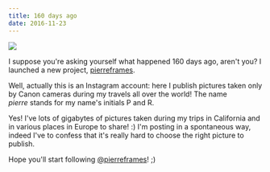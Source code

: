 ```yaml
---
title: 160 days ago
date: 2016-11-23
---
```

![](../assets/Collage_pierreframes.jpg)

I suppose you're asking yourself what happened 160 days ago, aren't you? I launched a new project,&nbsp;<a href="http://instagram.com/pierreframes">pierreframes</a>.

Well, actually this is an Instagram account: here I publish pictures taken only by Canon cameras during my travels all over the world!
The name <em>pierre&nbsp;</em>stands for my name's initials P and R.

Yes! I've lots of gigabytes of pictures taken during my trips in California and in various places in Europe to share! :) I'm posting in a spontaneous way, indeed I've to confess that it's really hard to choose the right picture to publish.

Hope you'll start following <a href="http://instagram.com/pierreframes">@pierreframes</a>! ;)
